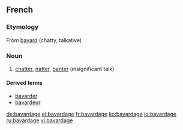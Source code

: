 ==French==

===Etymology===
From [[bavard]] (chatty, talkative)

===Noun===
{{fr-noun|m}}

# [[chatter]], [[natter]], [[banter]] (insignificant talk)

====Derived terms====
*[[bavarder]]
*[[bavardeur]]

[[de:bavardage]]
[[el:bavardage]]
[[fr:bavardage]]
[[ko:bavardage]]
[[io:bavardage]]
[[ru:bavardage]]
[[vi:bavardage]]